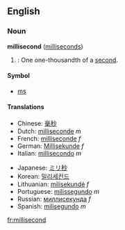 ==English==
===Noun===
'''millisecond''' ([[milliseconds]])

#{{time}}: One one-thousandth of a [[second]].

====Symbol====
*[[ms]]

====Translations====
{{top}}
*Chinese: [[毫秒]]
*Dutch: [[milliseconde]] ''m''
*French: [[milliseconde]] ''f''
*German: [[Millisekunde]] ''f''
*Italian: [[millisecondo]] ''m''
{{mid}}
*Japanese: [[ミリ秒]]
*Korean: [[밀리세컨드]]
*Lithuanian: [[milisekundė]] ''f''
*Portuguese: [[milissegundo]] ''m''
*Russian: [[миллисекунда]] ''f''
*Spanish: [[milisegundo]] ''m''
{{bottom}}

[[fr:millisecond]]